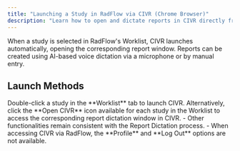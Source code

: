```yaml
---
title: "Launching a Study in RadFlow via CIVR (Chrome Browser)"
description: "Learn how to open and dictate reports in CIVR directly from the RadFlow Worklist."
---
```


When a study is selected in RadFlow's Worklist, CIVR launches automatically, opening the corresponding report window. Reports can be created using AI-based voice dictation via a microphone or by manual entry.

## Launch Methods

<Steps>
  <Step title="Using double-click">
    Double-click a study in the **Worklist** tab to launch CIVR.
  </Step>
  <Step title="Using the Open CIVR icon">
    Alternatively, click the **Open CIVR** icon available for each study in the Worklist to access the corresponding report dictation window in CIVR.
  </Step>
</Steps>

<Note>
  - Other functionalities remain consistent with the Report Dictation process.
  - When accessing CIVR via RadFlow, the **Profile** and **Log Out** options are not available.
</Note>